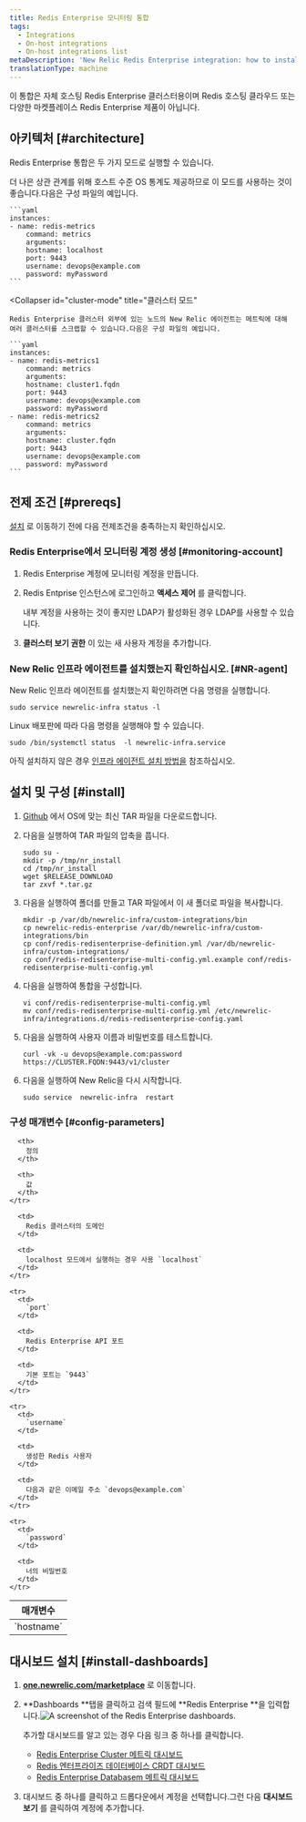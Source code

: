 ```yaml
---
title: Redis Enterprise 모니터링 통합
tags:
  - Integrations
  - On-host integrations
  - On-host integrations list
metaDescription: 'New Relic Redis Enterprise integration: how to install it, configure it, and understand the data it reports.'
translationType: machine
---
```



이 통합은 자체 호스팅 Redis Enterprise 클러스터용이며 Redis 호스팅 클라우드 또는 다양한 마켓플레이스 Redis Enterprise 제품이 아닙니다.

## 아키텍처 [#architecture]

Redis Enterprise 통합은 두 가지 모드로 실행할 수 있습니다.

<CollapserGroup>
  <Collapser
    id="localhost-mode"
    title="로컬 호스트 모드"
  >
    더 나은 상관 관계를 위해 호스트 수준 OS 통계도 제공하므로 이 모드를 사용하는 것이 좋습니다.다음은 구성 파일의 예입니다.

    ```yaml
    instances:
    - name: redis-metrics
        command: metrics
        arguments:
        hostname: localhost
        port: 9443
        username: devops@example.com
        password: myPassword
    ```
  </Collapser>

  <Collapser
    id="cluster-mode"
    title="클러스터 모드"
  >
    Redis Enterprise 클러스터 외부에 있는 노드의 New Relic 에이전트는 메트릭에 대해 여러 클러스터를 스크랩할 수 있습니다.다음은 구성 파일의 예입니다.

    ```yaml
    instances:
    - name: redis-metrics1
        command: metrics
        arguments:
        hostname: cluster1.fqdn
        port: 9443
        username: devops@example.com
        password: myPassword
    - name: redis-metrics2
        command: metrics
        arguments:
        hostname: cluster.fqdn
        port: 9443
        username: devops@example.com
        password: myPassword
    ```
  </Collapser>
</CollapserGroup>

## 전제 조건 [#prereqs]

[설치](#install) 로 이동하기 전에 다음 전제조건을 충족하는지 확인하십시오.

### Redis Enterprise에서 모니터링 계정 생성 [#monitoring-account]

1. Redis Enterprise 계정에 모니터링 계정을 만듭니다.

2. Redis Entprise 인스턴스에 로그인하고 **액세스 제어** 를 클릭합니다.

   <Callout variant="tip">내부 계정을 사용하는 것이 좋지만 LDAP가 활성화된 경우 LDAP를 사용할 수 있습니다.</Callout>

3. **클러스터 보기 권한** 이 있는 새 사용자 계정을 추가합니다.

### New Relic 인프라 에이전트를 설치했는지 확인하십시오. [#NR-agent]

New Relic 인프라 에이전트를 설치했는지 확인하려면 다음 명령을 실행합니다.

```shell
sudo service newrelic-infra status -l
```

Linux 배포판에 따라 다음 명령을 실행해야 할 수 있습니다.

```shell
sudo /bin/systemctl status  -l newrelic-infra.service
```

아직 설치하지 않은 경우 [인프라 에이전트 설치 방법을](/docs/infrastructure/install-infrastructure-agent/get-started/install-infrastructure-agent/) 참조하십시오.

## 설치 및 구성 [#install]

1. [Github](https://github.com/redis-field-engineering/newrelic-redis-enterprise/releases) 에서 OS에 맞는 최신 TAR 파일을 다운로드합니다.

2. 다음을 실행하여 TAR 파일의 압축을 풉니다.

   ```shell
   sudo su -
   mkdir -p /tmp/nr_install
   cd /tmp/nr_install
   wget $RELEASE_DOWNLOAD
   tar zxvf *.tar.gz 
   ```

3. 다음을 실행하여 폴더를 만들고 TAR 파일에서 이 새 폴더로 파일을 복사합니다.

   ```shell
   mkdir -p /var/db/newrelic-infra/custom-integrations/bin
   cp newrelic-redis-enterprise /var/db/newrelic-infra/custom-integrations/bin
   cp conf/redis-redisenterprise-definition.yml /var/db/newrelic-infra/custom-integrations/
   cp conf/redis-redisenterprise-multi-config.yml.example conf/redis-redisenterprise-multi-config.yml
   ```

4. 다음을 실행하여 통합을 구성합니다.

   ```shell
   vi conf/redis-redisenterprise-multi-config.yml
   mv conf/redis-redisenterprise-multi-config.yml /etc/newrelic-infra/integrations.d/redis-redisenterprise-config.yaml
   ```

5. 다음을 실행하여 사용자 이름과 비밀번호를 테스트합니다.

   ```shell
   curl -vk -u devops@example.com:password https://CLUSTER.FQDN:9443/v1/cluster
   ```

6. 다음을 실행하여 New Relic을 다시 시작합니다.

   ```shell
   sudo service  newrelic-infra  restart
   ```

<InstallFeedback/>

### 구성 매개변수 [#config-parameters]

<table>
  <thead>
    <tr>
      <th style={{ width: "200px" }}>
        매개변수
      </th>

      <th>
        정의
      </th>

      <th>
        값
      </th>
    </tr>
  </thead>

  <tbody>
    <tr>
      <td>
        `hostname`
      </td>

      <td>
        Redis 클러스터의 도메인
      </td>

      <td>
        localhost 모드에서 실행하는 경우 사용 `localhost`
      </td>
    </tr>

    <tr>
      <td>
        `port`
      </td>

      <td>
        Redis Enterprise API 포트
      </td>

      <td>
        기본 포트는 `9443`
      </td>
    </tr>

    <tr>
      <td>
        `username`
      </td>

      <td>
        생성한 Redis 사용자
      </td>

      <td>
        다음과 같은 이메일 주소 `devops@example.com`
      </td>
    </tr>

    <tr>
      <td>
        `password`
      </td>

      <td>
        너의 비밀번호
      </td>
    </tr>
  </tbody>
</table>

## 대시보드 설치 [#install-dashboards]

1. **[one.newrelic.com/marketplace](https://one.newrelic.com/marketplace)** 로 이동합니다.

2. **Dashboards **탭을 클릭하고 검색 필드에 **Redis Enterprise **을 입력합니다.<img title="Redis Enterprise dashboards" alt="A screenshot of the Redis Enterprise dashboards." src={infrastructureRedisEnterpriseDashboard}/>

   <Callout variant="tip">
     추가할 대시보드를 알고 있는 경우 다음 링크 중 하나를 클릭합니다.

     * [Redis Enterprise Cluster 메트릭 대시보드](https://one.newrelic.com/marketplace?state=51bb87db-0e38-0700-be7a-8fb16d608735)
     * [Redis 엔터프라이즈 데이터베이스 CRDT 대시보드](https://one.newrelic.com/marketplace?state=3dd588b8-ef40-85b6-17f5-49ca63ad25e3)
     * [Redis Enterprise Databasem 메트릭 대시보드](https://one.newrelic.com/marketplace?state=8d596a92-8338-1657-4b08-3c520845fec6)
   </Callout>

3. 대시보드 중 하나를 클릭하고 드롭다운에서 계정을 선택합니다.그런 다음 **대시보드 보기** 를 클릭하여 계정에 추가합니다.